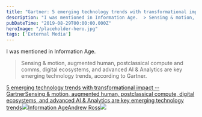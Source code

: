 ```yaml
---
title: "Gartner: 5 emerging technology trends with transformational impact"
description: "I was mentioned in Information Age.  > Sensing & motion, augmented human, postclassical compute and comms, digital ecosystems, and advanced AI & Analytics are key emerging technology trends, according to Gartner"
pubDateTime: "2019-08-29T00:00:00.000Z"
heroImage: "/placeholder-hero.jpg"
tags: ['External Media']
---
```


I was mentioned in Information Age.


> Sensing & motion, augmented human, postclassical compute and comms, digital ecosystems, and advanced AI & Analytics are key emerging technology trends, according to Gartner.

[5 emerging technology trends with transformational impact -- GartnerSensing & motion, augmented human, postclassical compute, digital ecosystems, and advanced AI & Analytics are key emerging technology trends![](https://s27389.pcdn.co/wp-content/uploads/2018/06/cropped-IA_FAVICON_2018-1-192x192.png)Information AgeAndrew Ross![](https://s27389.pcdn.co/wp-content/uploads/2019/08/emerging-technology-trends.jpg)](https://www.information-age.com/5-emerging-technology-trends-gartner-123484932/)